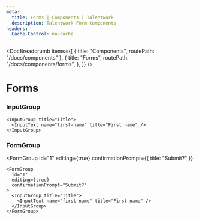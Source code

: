 ```yaml
---
meta:
  title: Forms | Components | Talentwork
  description: Talentwork Form Components
headers:
  Cache-Control: no-cache
---
```



<DocBreadcrumb
  items={[
    { title: "Components", routePath: "/docs/components" },
    {
      title: "Forms",
      routePath: "/docs/components/forms",
    },
  ]}
/>

# Forms

### InputGroup


<InputGroup title="Title">
  <InputText name="first-name" title="First name" />
</InputGroup>

```tsx
<InputGroup title="Title">
  <InputText name="first-name" title="First name" />
</InputGroup>
```


### FormGroup

<FormGroup
  id="1"
  editing={true}
  confirmationPrompt={{ title: "Submit?" }}
>
  <InputGroup title="Title">
    <InputText name="first-name" title="First name" />
  </InputGroup>
</FormGroup>

```tsx
<FormGroup
  id="1"
  editing={true}
  confirmationPrompt="Submit?"
>
  <InputGroup title="Title">
    <InputText name="first-name" title="First name" />
  </InputGroup>
</FormGroup>
```
